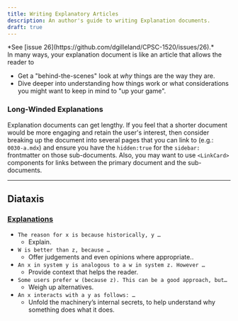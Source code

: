 ```yaml
---
title: Writing Explanatory Articles
description: An author's guide to writing Explanation documents.
draft: true
---
```



<Aside title="Work-In-Progress (WIP)" type="caution">
*See [issue 26](https://github.com/dgilleland/CPSC-1520/issues/26).*
</Aside>
In many ways, your explanation document is like an article that allows the reader to

- Get a "behind-the-scenes" look at *why* things are the way they are.
- Dive deeper into understanding how things work or what considerations you might want to keep in mind to "up your game".

### Long-Winded Explanations

Explanation documents can get lengthy. If you feel that a shorter document would be more engaging and retain the user's interest, then consider breaking up the document into several pages that you can link to (e.g.: `0030-a.mdx`) and ensure you have the `hidden:true` for the `sidebar:` frontmatter on those sub-documents. Also, you may want to use `<LinkCard>` components for links between the primary document and the sub-documents.

----

## Diataxis

### [Explanations](https://diataxis.fr/explanation/#the-language-of-explanation)

- `The reason for x is because historically, y …`
  - Explain.
- `W is better than z, because …`
  - Offer judgements and even opinions where appropriate..
- `An x in system y is analogous to a w in system z. However …`
  - Provide context that helps the reader.
- `Some users prefer w (because z). This can be a good approach, but…`
  - Weigh up alternatives.
- `An x interacts with a y as follows: …`
  - Unfold the machinery’s internal secrets, to help understand why something does what it does.




<LinkCard title="Back to Author Guide" href="/CPSC-1520/about/author-guide/" />
